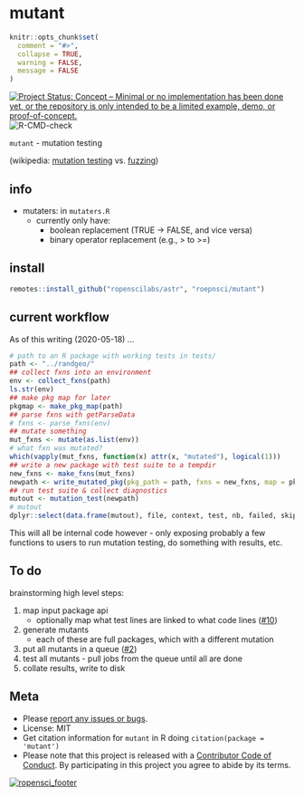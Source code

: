 mutant
======

```r
knitr::opts_chunk$set(
  comment = "#>",
  collapse = TRUE,
  warning = FALSE,
  message = FALSE
)
```

[![Project Status: Concept – Minimal or no implementation has been done yet, or the repository is only intended to be a limited example, demo, or proof-of-concept.](https://www.repostatus.org/badges/latest/concept.svg)](https://www.repostatus.org/#concept)
![R-CMD-check](https://github.com/ropensci/mutant/workflows/R-CMD-check/badge.svg)

`mutant` - mutation testing

(wikipedia: [mutation testing](https://en.wikipedia.org/wiki/Mutation_testing) vs. [fuzzing](https://en.wikipedia.org/wiki/Fuzzing))

## info

- mutaters: in `mutaters.R`
  - currently only have: 
    - boolean replacement (TRUE -> FALSE, and vice versa)
    - binary operator replacement (e.g., > to >=)

## install

```r
remotes::install_github("ropenscilabs/astr", "roepnsci/mutant")
```

## current workflow

As of this writing (2020-05-18) ...

```r
# path to an R package with working tests in tests/
path <- "../randgeo/" 
## collect fxns into an environment
env <- collect_fxns(path)
ls.str(env)
## make pkg map for later
pkgmap <- make_pkg_map(path)
## parse fxns with getParseData
# fxns <- parse_fxns(env)
## mutate something
mut_fxns <- mutate(as.list(env))
# what fxn was mutated?
which(vapply(mut_fxns, function(x) attr(x, "mutated"), logical(1)))
## write a new package with test suite to a tempdir
new_fxns <- make_fxns(mut_fxns)
newpath <- write_mutated_pkg(pkg_path = path, fxns = new_fxns, map = pkgmap)
## run test suite & collect diagnostics
mutout <- mutation_test(newpath)
# mutout
dplyr::select(data.frame(mutout), file, context, test, nb, failed, skipped, error, warning, passed)
```

This will all be internal code however - only exposing probably a few functions to users to 
run mutation testing, do something with results, etc.

## To do

brainstorming high level steps:

1. map input package api
    - optionally map what test lines are linked to what code lines ([#10](https://github.com/ropensci/mutant/issues/10))
2. generate mutants
    - each of these are full packages, which with a different mutation
3. put all mutants in a queue ([#2](https://github.com/ropensci/mutant/issues/2))
4. test all mutants - pull jobs from the queue until all are done
5. collate results, write to disk

## Meta

* Please [report any issues or bugs](https://github.com/ropensci/mutant/issues).
* License: MIT
* Get citation information for `mutant` in R doing `citation(package = 'mutant')`
* Please note that this project is released with a [Contributor Code of Conduct][coc]. By participating in this project you agree to abide by its terms.

[![ropensci_footer](https://ropensci.org/public_images/github_footer.png)](https://ropensci.org)

[coc]: https://github.com/ropensci/mutant/blob/master/CODE_OF_CONDUCT.md
